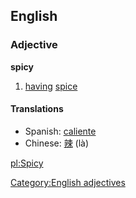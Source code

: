 == English ==
=== Adjective ===
[[Category:English adjectives]]
'''spicy'''
# [[having]] [[spice]]
==== Translations ====
* Spanish: [[caliente]]
*Chinese: [[辣]] (là)

[[pl:Spicy]]